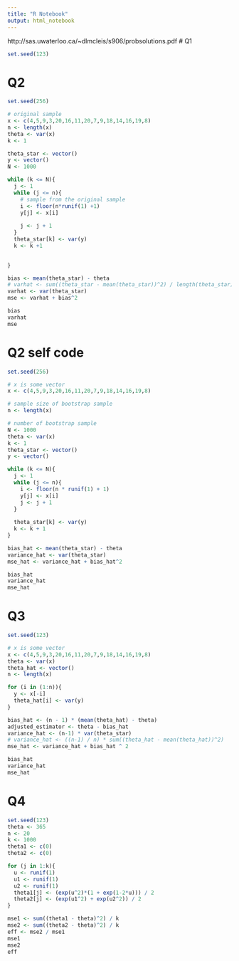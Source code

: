 ```yaml
---
title: "R Notebook"
output: html_notebook
---
```


http://sas.uwaterloo.ca/~dlmcleis/s906/probsolutions.pdf
# Q1
```r
set.seed(123)


```





# Q2
```r
set.seed(256)

# original sample
x <- c(4,5,9,3,20,16,11,20,7,9,18,14,16,19,8)
n <- length(x)
theta <- var(x)
k <- 1

theta_star <- vector()
y <- vector()
N <- 1000

while (k <= N){
  j <- 1
  while (j <= n){
    # sample from the original sample
    i <- floor(n*runif(1) +1)
    y[j] <- x[i]
    
    j <- j + 1
  }
  theta_star[k] <- var(y)
  k <- k +1
  

}

bias <- mean(theta_star) - theta
# varhat <- sum((theta_star - mean(theta_star))^2) / length(theta_star)
varhat <- var(theta_star)
mse <- varhat + bias^2

bias
varhat
mse
```
# Q2 self code
```r
set.seed(256)

# x is some vector
x <- c(4,5,9,3,20,16,11,20,7,9,18,14,16,19,8)

# sample size of bootstrap sample
n <- length(x)

# number of bootstrap sample
N <- 1000
theta <- var(x) 
k <- 1
theta_star <- vector()
y <- vector()

while (k <= N){
  j <- 1
  while (j <= n){
    i <- floor(n * runif(1) + 1)
    y[j] <- x[i]
    j <- j + 1
  }
  
  theta_star[k] <- var(y)
  k <- k + 1
}

bias_hat <- mean(theta_star) - theta
variance_hat <- var(theta_star)
mse_hat <- variance_hat + bias_hat^2

bias_hat
variance_hat
mse_hat
```
# Q3
```r
set.seed(123)

# x is some vector
x <- c(4,5,9,3,20,16,11,20,7,9,18,14,16,19,8)
theta <- var(x)
theta_hat <- vector()
n <- length(x)

for (i in (1:n)){
  y <- x[-i]
  theta_hat[i] <- var(y)
}

bias_hat <- (n - 1) * (mean(theta_hat) - theta)
adjusted_estimator <- theta - bias_hat
variance_hat <- (n-1) * var(theta_star)
# variance_hat <- ((n-1) / n) * sum((theta_hat - mean(theta_hat))^2)
mse_hat <- variance_hat + bias_hat ^ 2

bias_hat
variance_hat
mse_hat
```
# Q4
```r
set.seed(123)
theta <- 365
n <- 20
k <- 1000
theta1 <- c(0)
theta2 <- c(0)

for (j in 1:k){
  u <- runif(1)
  u1 <- runif(1)
  u2 <- runif(1)
  theta1[j] <- (exp(u^2)*(1 + exp(1-2*u))) / 2
  theta2[j] <- (exp(u1^2) + exp(u2^2)) / 2 
}

mse1 <- sum((theta1 - theta)^2) / k
mse2 <- sum((theta2 - theta)^2) / k
eff <- mse2 / mse1
mse1
mse2
eff
```



